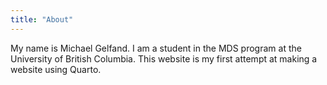 ```yaml
---
title: "About"
---
```


My name is Michael Gelfand. I am a student in the MDS program at the University of British Columbia. This website is my first attempt at making a website using Quarto.